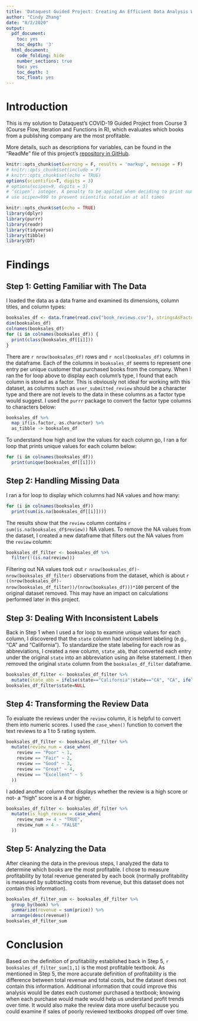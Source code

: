 ```yaml
---
title: 'Dataquest Guided Project: Creating An Efficient Data Analysis Workflow'
author: "Cindy Zhang"
date: "8/2/2020"
output: 
  pdf_document:
    toc: yes
    toc_depth: '3'
  html_document:
    code_folding: hide
    number_sections: true
    toc: yes
    toc_depth: 3
    toc_float: yes
---
```


# Introduction

This is my solution to Dataquest's COVID-19 Guided Project from Course 3 (Course Flow, Iteration and Functions in R), which evaluates which books from a publishing company are the most profitable. 

More details, such as descriptions for variables, can be found in the "ReadMe" file of this project's [repository in GitHub](https://github.com/chundychang/DQ-booksales-project).

```r
knitr::opts_chunk$set(warning = F, results = 'markup', message = F)
# knitr::opts_chunk$set(include = F)
# knitr::opts_chunk$set(echo = TRUE)
options(scientific=T, digits = 3) 
# options(scipen=9, digits = 3) 
# ‘scipen’: integer. A penalty to be applied when deciding to print numeric values in fixed or exponential notation.  Positive values bias towards fixed and negative towards scientific notation: fixed notation will be preferred unless it is more than ‘scipen’ digits wider.
# use scipen=999 to prevent scientific notation at all times
```

```r
knitr::opts_chunk$set(echo = TRUE)
library(dplyr)
library(purrr)
library(readr)
library(tidyverse)
library(tibble)
library(DT)
```

# Findings

## Step 1: Getting Familiar with The Data

I loaded the data as a data frame and examined its dimensions, column titles, and column types:

```r
booksales_df <- data.frame(read.csv("book_reviews.csv"), stringsAsFactors = FALSE)
dim(booksales_df)
colnames(booksales_df)
for (i in colnames(booksales_df)) {
  print(class(booksales_df[[i]]))
}
```

There are `r nrow(booksales_df)` rows and `r ncol(booksales_df)` columns in the dataframe. Each of the columns in `booksales_df` seems to represent one entry per unique customer that purchased books from the company. When I ran the for loop above to display each column's type, I found that each column is stored as a factor. This is obviously not ideal for working with this dataset, as columns such as `user_submitted_review` should be a character type and there are not levels to the data in these columns as a factor type would suggest. I used the `purrr` package to convert the factor type columns to characters below:

```r
booksales_df %>%
  map_if(is.factor, as.character) %>%
  as_tibble -> booksales_df
```

To understand how high and low the values for each column go, I ran a for loop that prints unique values for each column below:

```r
for (i in colnames(booksales_df))
  print(unique(booksales_df[[i]]))
```

## Step 2: Handling Missing Data

I ran a for loop to display which columns had NA values and how many:

```r
for (i in colnames(booksales_df))
  print(sum(is.na(booksales_df[[i]])))
```
The results show that the `review` column contains `r sum(is.na(booksales_df$review))` NA values. To remove the NA values from the dataset, I created a new dataframe that filters out the NA values from the `review` column:

```r
booksales_df_filter <- booksales_df %>%
  filter(!(is.na(review)))
```

Filtering out NA values took out `r nrow(booksales_df)-nrow(booksales_df_filter)` observations from the dataset, which is about `r ((nrow(booksales_df)-nrow(booksales_df_filter))/(nrow(booksales_df)))*100` percent of the original dataset removed. This may have an impact on calculations performed later in this project.

## Step 3: Dealing With Inconsistent Labels

Back in Step 1 when I used a for loop to examine unique values for each column, I discovered that the `state` column had inconsistent labeling (e.g., "CA" and "California"). To standardize the state labeling for each row as abbreviations, I created a new column, `state_abb`, that converted each entry under the original `state` into an abbreviation using an ifelse statement. I then removed the original `state` column from the `booksales_df_filter` dataframe. 

```r
booksales_df_filter <- booksales_df_filter %>%
  mutate(state_abb = ifelse(state=="California"|state=="CA", "CA", ifelse(state=="Florida"|state=="FL", "FL", ifelse(state=="New York"|state=="NY", "NY", ifelse(state=="Texas"|state=="TX", "TX", 0)))))
booksales_df_filter$state=NULL
```

## Step 4: Transforming the Review Data

To evaluate the reviews under the `review` column, it is helpful to convert them into numeric scores. I used the `case_when()` function to convert the text reviews to a 1 to 5 rating system.

```r
booksales_df_filter <- booksales_df_filter %>%
  mutate(review_num = case_when(
    review == "Poor" ~ 1,
    review == "Fair" ~ 2,
    review == "Good" ~ 3,
    review == "Great" ~ 4,
    review == "Excellent" ~ 5
  ))
```

I added another column that displays whether the review is a high score or not- a "high" score is a 4 or higher. 

```r
booksales_df_filter <- booksales_df_filter %>%
  mutate(is_high_review = case_when(
    review_num >= 4 ~ "TRUE",
    review_num < 4 ~ "FALSE"
  ))
```

## Step 5: Analyzing the Data

After cleaning the data in the previous steps, I analyzed the data to determine which books are the most profitable. I chose to measure profitability by total revenue generated by each book (normally profitability is measured by subtracting costs from revenue, but this dataset does not contain this information).

```r
booksales_df_filter_sum <- booksales_df_filter %>%
  group_by(book) %>%
  summarize(revenue = sum(price)) %>%
  arrange(desc(revenue))
booksales_df_filter_sum
```

# Conclusion

Based on the definition of profitability established back in Step 5, `r booksales_df_filter_sum[1,1]` is the most profitable textbook. As mentioned in Step 5, the more accurate definition of profitability is the difference between total revenue and total costs, but the dataset does not contain this information. Additional information that could improve this analysis would be dates each customer purchased a textbook; knowing when each purchase would made would help us understand profit trends over time. It would also make the review data more useful because you could examine if sales of poorly reviewed textbooks dropped off over time. 